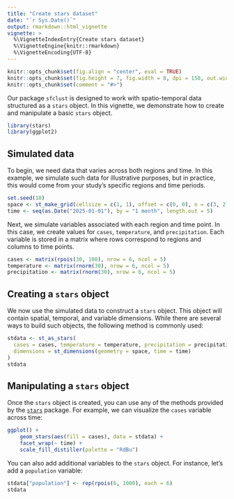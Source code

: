 ```yaml
---
title: "Create stars dataset"
date: "`r Sys.Date()`"
output: rmarkdown::html_vignette
vignette: >
  %\VignetteIndexEntry{Create stars dataset}
  %\VignetteEngine{knitr::rmarkdown}
  %\VignetteEncoding{UTF-8}
---
```


```r
knitr::opts_chunk$set(fig.align = "center", eval = TRUE)
knitr::opts_chunk$set(fig.height = 7, fig.width = 8, dpi = 150, out.width = '100%')
knitr::opts_chunk$set(comment = "#>")
```

Our package `sfclust` is designed to work with spatio-temporal data structured as a
`stars` object. In this vignette, we demonstrate how to create and manipulate a basic
`stars` object.

```r
library(stars)
library(ggplot2)
```

## Simulated data

To begin, we need data that varies across both regions and time. In this example, we
simulate such data for illustrative purposes, but in practice, this would come from your
study's specific regions and time periods.

```r
set.seed(10)
space <- st_make_grid(cellsize = c(1, 1), offset = c(0, 0), n = c(3, 2))
time <- seq(as.Date("2025-01-01"), by = "1 month", length.out = 5)
```

Next, we simulate variables associated with each region and time point. In this case, we
create values for `cases`, `temperature`, and `precipitation`. Each variable is stored in
a matrix where rows correspond to regions and columns to time points.

```r
cases <- matrix(rpois(30, 100), nrow = 6, ncol = 5)
temperature <- matrix(rnorm(30), nrow = 6, ncol = 5)
precipitation <- matrix(rnorm(30), nrow = 6, ncol = 5)
```

## Creating a `stars` object

We now use the simulated data to construct a `stars` object. This object will contain
spatial, temporal, and variable dimensions. While there are several ways to build such
objects, the following method is commonly used:

```r
stdata <- st_as_stars(
  cases = cases, temperature = temperature, precipitation = precipitation,
  dimensions = st_dimensions(geometry = space, time = time)
)
stdata
```

## Manipulating a `stars` object

Once the `stars` object is created, you can use any of the methods provided by the
[`stars`](https://r-spatial.github.io/stars/index.html) package. For example, we can
visualize the `cases` variable across time:

```r
ggplot() +
    geom_stars(aes(fill = cases), data = stdata) +
    facet_wrap(~ time) +
    scale_fill_distiller(palette = "RdBu")
```

You can also add additional variables to the `stars` object. For instance, let’s add a
`population` variable:

```r
stdata["population"] <- rep(rpois(6, 1000), each = 6)
stdata
```
